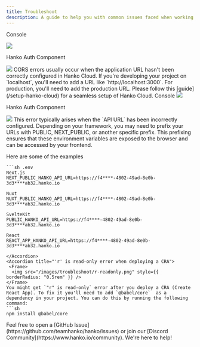 ```yaml
---
title: Troubleshoot
description: A guide to help you with common issues faced when working with Hanko Cloud
---
```


<AccordionGroup>
  <Accordion title="CORS error">

Console

<Frame>
  <img src="/images/troubleshoot/cors.png" style={{ borderRadius: "0.5rem" }} />
</Frame>

Hanko Auth Component

<Frame>
  <img src="/images/troubleshoot/technical-error.png" style={{ borderRadius: "0.5rem" }} />
</Frame>
    CORS errors usually occur when the application URL hasn't been correctly configured in Hanko Cloud. If you're developing your project on `localhost`, you'll need to add a URL like `http://localhost:3000`. For production, you'll need to add the production URL. Please follow this [guide](/setup-hanko-cloud) for a seamless setup of Hanko Cloud.

  </Accordion>

  <Accordion title="404 (Not Found)">
  Console
  <Frame>
    <img src="/images/troubleshoot/404-error.png" style={{ borderRadius: "0.5rem" }} />
  </Frame>

  Hanko Auth Component
  <Frame>
    <img src="/images/troubleshoot/technical-error.png" style={{ borderRadius: "0.5rem" }} />
  </Frame>
    This error typically arises when the `API URL` has been incorrectly configured. Depending on your framework, you may need to prefix your URLs with PUBLIC, NEXT_PUBLIC, or another specific prefix. This prefixing ensures that these environment variables are exposed to the browser and can be accessed by your frontend.
   
   Here are some of the examples 

    ```sh .env
    Next.js
    NEXT_PUBLIC_HANKO_API_URL=https://f4****-4802-49ad-8e0b-3d3****ab32.hanko.io

    Nuxt
    NUXT_PUBLIC_HANKO_API_URL=https://f4****-4802-49ad-8e0b-3d3****ab32.hanko.io
    
    SvelteKit
    PUBLIC_HANKO_API_URL=https://f4****-4802-49ad-8e0b-3d3****ab32.hanko.io
    
    React
    REACT_APP_HANKO_API_URL=https://f4****-4802-49ad-8e0b-3d3****ab32.hanko.io
  ```
  </Accordion>
  <Accordion title="'r' is read-only error when deploying a CRA">
   <Frame>
    <img src="/images/troubleshoot/r-readonly.png" style={{ borderRadius: "0.5rem" }} />
  </Frame>
  You might get `"r" is read-only` error after you deploy a CRA (Create React App). To fix it you'll need to add `@babel/core`  as a dependency in your project. You can do this by running the following command:
  ```sh
  npm install @babel/core
  ```
  </Accordion>
  <Accordion title="My issue is not listed here">
   Feel free to open a [GitHub Issue](https://github.com/teamhanko/hanko/issues) or join our [Discord Community](https://www.hanko.io/community). We're here to help! 
  </Accordion>
</AccordionGroup>
